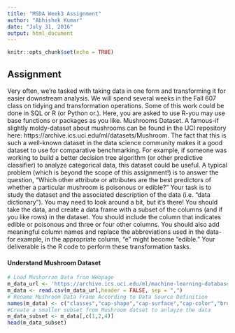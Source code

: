 ```yaml
---
title: "MSDA Week3 Assignment"
author: "Abhishek Kumar"
date: "July 31, 2016"
output: html_document
---
```


```r
knitr::opts_chunk$set(echo = TRUE)
```

## Assignment

Very often, we're tasked with taking data in one form and transforming it for easier downstream analysis.  We will spend several weeks in the Fall 607 class on tidying and transformation operations.  Some of this work could be done in SQL or R (or Python or.).  Here, you are asked to use R-you may use base functions or packages as you like. 
Mushrooms Dataset.  A famous-if slightly moldy-dataset about mushrooms can be found in the UCI repository here: https://archive.ics.uci.edu/ml/datasets/Mushroom.  The fact that this is such a well-known dataset in the data science community makes it a good dataset to use for comparative benchmarking.  For example, if someone was working to build a better decision tree algorithm (or other predictive classifier) to analyze categorical data, this dataset could be useful.  A typical problem (which is beyond the scope of this assignment!) is to answer the question, "Which other attribute or attributes are the best predictors of whether a particular mushroom is poisonous or edible?" 
Your task is to study the dataset and the associated description of the data (i.e. "data dictionary").  You may need to look around a bit, but it's there!  You should take the data, and create a data frame with a subset of the columns (and if you like rows) in the dataset.  You should include the column that indicates edible or poisonous and three or four other columns.  You should also add meaningful column names and replace the abbreviations used in the data-for example, in the appropriate column, "e" might become "edible."  Your deliverable is the R code to perform these transformation tasks. 

#### Understand Mushroom Dataset
```r
# Load Mushorrom Data from Webpage
m_data_url <- 'https://archive.ics.uci.edu/ml/machine-learning-databases/mushroom/agaricus-lepiota.data'
m_data <- read.csv(m_data_url,header = FALSE, sep = ",")
# Rename Mushroom Data Frame According to Data Source Definition
names(m_data) <- c("classes","cap-shape","cap-surface","cap-color","bruises?","odor","gill-attachment","gill-spacing","gill-size","gill-color","stalk-shape","stalk-root","stalk-surface-above-ring","stalk-surface-below-ring","stalk-color-above-ring","stalk-color-below-ring","veil-type","veil-color","ring-number","ring-type","spore-print-color","population","habitat")
#Create a smaller subset from Mushroom datset to anlayze the data
m_data_subset <- m_data[,c(1,2,4)]
head(m_data_subset)
```




